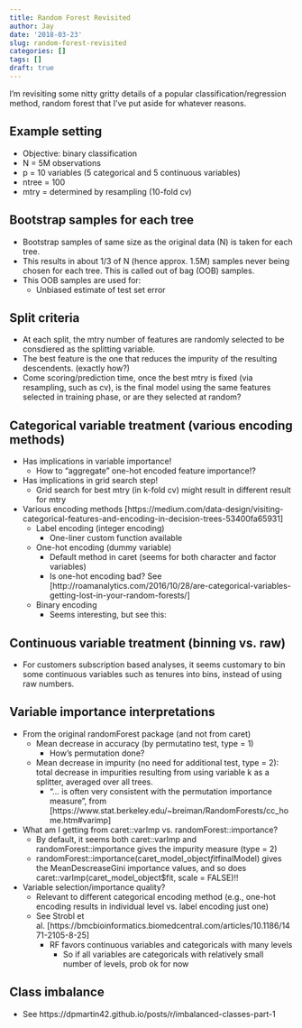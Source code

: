 ```yaml
---
title: Random Forest Revisited
author: Jay
date: '2018-03-23'
slug: random-forest-revisited
categories: []
tags: []
draft: true
---
```


I'm revisiting some nitty gritty details of a popular classification/regression method, random forest that I've put aside for whatever reasons. 

## Example setting
- Objective: binary classification
- N = 5M observations
- p = 10 variables (5 categorical and 5 continuous variables)
- ntree = 100
- mtry = determined by resampling (10-fold cv)

## Bootstrap samples for each tree
- Bootstrap samples of same size as the original data (N) is taken for each tree.
- This results in about 1/3 of N (hence approx. 1.5M) samples never being chosen for each tree. This is called out of bag (OOB) samples.
- This OOB samples are used for:
    - Unbiased estimate of test set error
  
## Split criteria
- At each split, the mtry number of features are randomly selected to be consdiered as the splitting variable.
- The best feature is the one that reduces the impurity of the resulting descendents. (exactly how?)
- Come scoring/prediction time, once the best mtry is fixed (via resampling, such as cv), is the final model using the same features selected in training phase, or are they selected at random?

## Categorical variable treatment (various encoding methods)
- Has implications in variable importance!
    - How to "aggregate" one-hot encoded feature importance!?
- Has implications in grid search step!
    - Grid search for best mtry (in k-fold cv) might result in different result for mtry
- Various encoding methods [https://medium.com/data-design/visiting-categorical-features-and-encoding-in-decision-trees-53400fa65931] 
    - Label encoding (integer encoding)
        - One-liner custom function available 
    - One-hot encoding (dummy variable)
        - Default method in caret (seems for both character and factor variables)
        - Is one-hot encoding bad? See [http://roamanalytics.com/2016/10/28/are-categorical-variables-getting-lost-in-your-random-forests/]
    - Binary encoding
        - Seems interesting, but see this: 

## Continuous variable treatment (binning vs. raw)
- For customers subscription based analyses, it seems customary to bin some continuous variables such as tenures into bins, instead of using raw numbers. 

## Variable importance interpretations
- From the original randomForest package (and not from caret)
    - Mean decrease in accuracy (by permutatino test, type = 1)
        - How's permutation done?
    - Mean decrease in impurity (no need for additional test, type = 2): total decrease in impurities resulting from using variable k as a splitter, averaged over all trees. 
        - "... is often very consistent with the permutation importance measure", from [https://www.stat.berkeley.edu/~breiman/RandomForests/cc_home.htm#varimp]
- What am I getting from caret::varImp vs. randomForest::importance?
    - By default, it seems both caret::varImp and randomForest::importance gives the impurity measure (type = 2)
    - randomForest::importance(caret_model_object$fit$finalModel) gives the MeanDescreaseGini importance values, and so does caret::varImp(caret_model_object$fit, scale = FALSE)!!
- Variable selection/importance quality?
    - Relevant to different categorical encoding method (e.g., one-hot encoding results in individual level vs. label encoding just one)
    - See Strobl et al. [https://bmcbioinformatics.biomedcentral.com/articles/10.1186/1471-2105-8-25]
        - RF favors continuous variables and categoricals with many levels
          - So if all variables are categoricals with relatively small number of levels, prob ok for now
  
## Class imbalance
- See https://dpmartin42.github.io/posts/r/imbalanced-classes-part-1
